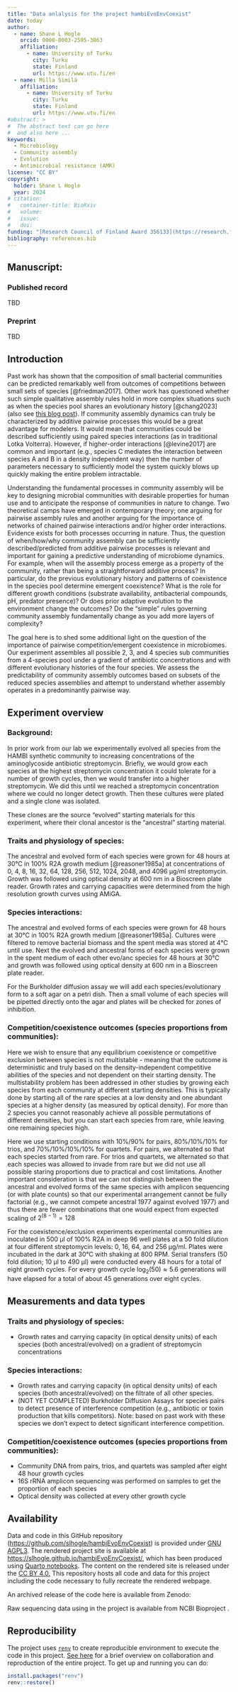 ```yaml
---
title: "Data anlalysis for the project hambiEvoEnvCoexist"
date: today
author:
  - name: Shane L Hogle
    orcid: 0000-0003-2595-3863
    affiliation: 
      - name: University of Turku
        city: Turku
        state: Finland
        url: https://www.utu.fi/en
  - name: Milla Similä
    affiliation: 
      - name: University of Turku
        city: Turku
        state: Finland
        url: https://www.utu.fi/en
#abstract: > 
#  The abstract text can go here 
#  and also here ...
keywords:
  - Microbiology
  - Community assembly
  - Evolution
  - Antimicrobial resistance (AMR)
license: "CC BY"
copyright: 
  holder: Shane L Hogle
  year: 2024
# citation: 
#   container-title: BioRxiv
#   volume: 
#   issue: 
#   doi: 
funding: "[Research Council of Finland Award 356133](https://research.fi/en/results/funding/77810)"
bibliography: references.bib
---
```


## Manuscript:

### Published record

TBD

### Preprint

TBD

## Introduction

Past work has shown that the composition of small bacterial communities can be predicted remarkably well from outcomes of competitions between small sets of species [@friedman2017]. Other work has questioned whether such simple qualitative assembly rules hold in more complex situations such as when the species pool shares an evolutionary history [@chang2023] (also see [this blog post](https://sanchezlaboratory.weebly.com/blog/with-a-little-help-of-bacterial-friends-solo-no-puedes-con-amigos-si)). If community assembly dynamics can truly be characterized by additive pairwise processes this would be a great advantage for modelers. It would mean that communities could be described sufficiently using paired species interactions (as in traditional Lotka Volterra). However, if higher-order interactions [@levine2017] are common and important (e.g., species C mediates the interaction between species A and B in a density independent way) then the number of parameters necessary to sufficiently model the system quickly blows up quickly making the entire problem intractable.

Understanding the fundamental processes in community assembly will be key to designing microbial communities with desirable properties for human use and to anticipate the response of communities in nature to change. Two theoretical camps have emerged in contemporary theory; one arguing for pairwise assembly rules and another arguing for the importance of networks of chained pairwise interactions and/or higher order interactions. Evidence exists for both processes occurring in nature. Thus, the question of when/how/why community assembly can be sufficiently described/predicted from additive pairwise processes is relevant and important for gaining a predictive understanding of microbiome dynamics. For example, when will the assembly process emerge as a property of the community, rather than being a straightforward additive process? In particular, do the previous evolutionary history and patterns of coexistence in the species pool determine emergent coexistence? What is the role for different growth conditions (substrate availability, antibacterial compounds, pH, predator presence)? Or does prior adaptive evolution to the environment change the outcomes? Do the "simple" rules governing community assembly fundamentally change as you add more layers of complexity?

The goal here is to shed some additional light on the question of the importance of pairwise competition/emergent coexistence in microbiomes. Our experiment assembles all possible 2, 3, and 4 species sub communities from a 4-species pool under a gradient of antibiotic concentrations and with different evolutionary histories of the four species. We assess the predictability of community assembly outcomes based on subsets of the reduced species assemblies and attempt to understand whether assembly operates in a predominantly pairwise way.

## Experiment overview

### Background:

In prior work from our lab we experimentally evolved all species from the HAMBI synthetic community to increasing concentrations of the aminoglycoside antibiotic streptomycin. Briefly, we would grow each species at the highest streptomycin concentration it could tolerate for a number of growth cycles, then we would transfer into a higher streptomycin. We did this until we reached a streptomycin concentration where we could no longer detect growth. Then these cultures were plated and a single clone was isolated.

These clones are the source "evolved" starting materials for this experiment, where their clonal ancestor is the "ancestral" starting material.

### Traits and physiology of species:

The ancestral and evolved form of each species were grown for 48 hours at 30℃ in 100% R2A growth medium [@reasoner1985a] at concentrations of 0, 4, 8, 16, 32, 64, 128, 256, 512, 1024, 2048, and 4096 μg/ml streptomycin. Growth was followed using optical density at 600 nm in a Bioscreen plate reader. Growth rates and carrying capacities were determined from the high resolution growth curves using AMiGA.

### Species interactions:

The ancestral and evolved forms of each species were grown for 48 hours at 30℃ in 100% R2A growth medium [@reasoner1985a]. Cultures were filtered to remove bacterial biomass and the spent media was stored at 4℃ until use. Next the evolved and ancestral forms of each species were grown in the spent medium of each other evo/anc species for 48 hours at 30℃ and growth was followed using optical density at 600 nm in a Bioscreen plate reader.

For the Burkholder diffusion assay we will add each species/evolutionary form to a soft agar on a petri dish. Then a small volume of each species will be pipetted directly onto the agar and plates will be checked for zones of inhibition.

### Competition/coexistence outcomes (species proportions from communities):

Here we wish to ensure that any equilibrium coexistence or competitive exclusion between species is not multistable - meaning that the outcome is deterministic and truly based on the density-independent competitive abilities of the species and not dependent on their starting density. The multistability problem has been addressed in other studies by growing each species from each community at different starting densities. This is typically done by starting all of the rare species at a low density and one abundant species at a higher density (as measured by optical density). For more than 2 species you cannot reasonably achieve all possible permutations of different densities, but you can start each species from rare, while leaving one remaining species high.

Here we use starting conditions with 10%/90% for pairs, 80%/10%/10% for trios, and 70%/10%/10%/10% for quartets. For pairs, we alternated so that each species started from rare. For trios and quartets, we alternated so that each species was allowed to invade from rare but we did not use all possible staring proportions due to practical and cost limitations. Another important consideration is that we can not distinguish between the ancestral and evolved forms of the same species with amplicon sequencing (or with plate counts) so that our experimental arrangement cannot be fully factorial (e.g., we cannot compete ancestral 1977 against evolved 1977) and thus there are fewer combinations that one would expect from expected scaling of $2^{(8-1)} = 128$

For the coexistence/exclusion experiments experimental communities are inoculated in 500 μl of 100% R2A in deep 96 well plates at a 50 fold dilution at four different streptomycin levels: 0, 16, 64, and 256 μg/ml. Plates were incubated in the dark at 30℃ with shaking at 800 RPM. Serial transfers (50 fold dilution; 10 μl to 490 μl) were conducted every 48 hours for a total of eight growth cycles. For every growth cycle $\mathrm{log_2(50)} \approx 5.6$ generations will have elapsed for a total of about 45 generations over eight cycles.

## Measurements and data types

### Traits and physiology of species:

-   Growth rates and carrying capacity (in optical density units) of each species (both ancestral/evolved) on a gradient of streptomycin concentrations

### Species interactions:

-   Growth rates and carrying capacity (in optical density units) of each species (both ancestral/evolved) on the filtrate of all other species.
-   (NOT YET COMPLETED) Burkholder Diffusion Assays for species pairs to detect presence of interference competition (e.g., antibiotic or toxin production that kills competitors). Note: based on past work with these species we don't expect to detect significant interference competition.

### Competition/coexistence outcomes (species proportions from communities):

-   Community DNA from pairs, trios, and quartets was sampled after eight 48 hour growth cycles
-   16S rRNA amplicon sequencing was performed on samples to get the proportion of each species
-   Optical density was collected at every other growth cycle

## Availability

Data and code in this GitHub repository (<https://github.com/slhogle/hambiEvoEnvCoexist>) is provided under [GNU AGPL3](https://www.gnu.org/licenses/agpl-3.0.html). The rendered project site is available at <https://slhogle.github.io/hambiEvoEnvCoexist/>, which has been produced using [Quarto notebooks](https://quarto.org/). The content on the rendered site is released under the [CC BY 4.0.](https://creativecommons.org/licenses/by/4.0/) This repository hosts all code and data for this project including the code necessary to fully recreate the rendered webpage.

An archived release of the code here is available from Zenodo:

Raw sequencing data using in the project is available from NCBI Bioproject [ ]().

## Reproducibility

The project uses [`renv`](https://rstudio.github.io/renv/index.html) to create reproducible environment to execute the code in this project. [See here](https://rstudio.github.io/renv/articles/renv.html#collaboration) for a brief overview on collaboration and reproduction of the entire project. To get up and running you can do:

``` r
install.packages("renv")
renv::restore()
```
